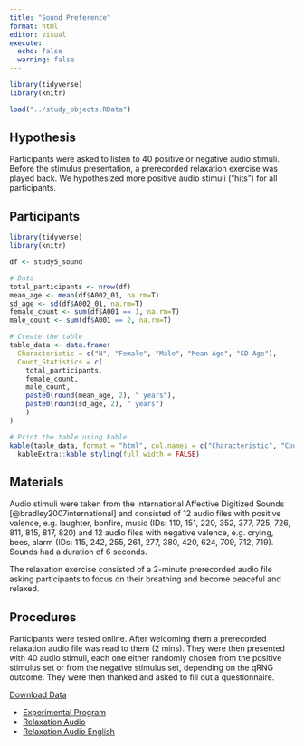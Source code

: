 ```yaml
---
title: "Sound Preference"
format: html
editor: visual
execute: 
  echo: false
  warning: false
---
```


```r
library(tidyverse)
library(knitr)

load("../study_objects.RData")
```

## Hypothesis

Participants were asked to listen to 40 positive or negative audio stimuli. Before the stimulus presentation, a prerecorded relaxation exercise was played back. We hypothesized more positive audio stimuli ("hits") for all participants.

## Participants

```r
library(tidyverse)
library(knitr)

df <- study5_sound

# Data
total_participants <- nrow(df)
mean_age <- mean(df$A002_01, na.rm=T)
sd_age <- sd(df$A002_01, na.rm=T)
female_count <- sum(df$A001 == 1, na.rm=T)
male_count <- sum(df$A001 == 2, na.rm=T)

# Create the table
table_data <- data.frame(
  Characteristic = c("N", "Female", "Male", "Mean Age", "SD Age"),
  Count_Statistics = c(
    total_participants,
    female_count,
    male_count,
    paste0(round(mean_age, 2), " years"),
    paste0(round(sd_age, 2), " years")
    )
)

# Print the table using kable
kable(table_data, format = "html", col.names = c("Characteristic", "Count/Statistic")) %>%
  kableExtra::kable_styling(full_width = FALSE)

```

## Materials

Audio stimuli were taken from the International Affective Digitized Sounds [@bradley2007international] and consisted of 12 audio files with positive valence, e.g. laughter, bonfire, music (IDs: 110, 151, 220, 352, 377, 725, 726, 811, 815, 817, 820) and 12 audio files with negative valence, e.g. crying, bees, alarm (IDs: 115, 242, 255, 261, 277, 380, 420, 624, 709, 712, 719). Sounds had a duration of 6 seconds.

The relaxation exercise consisted of a 2-minute prerecorded audio file asking participants to focus on their breathing and become peaceful and relaxed.

## Procedures

Participants were tested online. After welcoming them a prerecorded relaxation audio file was read to them (2 mins). They were then presented with 40 audio stimuli, each one either randomly chosen from the positive stimulus set or from the negative stimulus set, depending on the qRNG outcome. They were then thanked and asked to fill out a questionnaire.

::: {.callout-tip title="Data" collapse="true"}
[Download Data](../data/sound.csv)
:::

::: {.callout-note title="Resources" collapse="true"}
-   [Experimental Program](https://osf.io/bznp9)
-   [Relaxation Audio](https://osf.io/9gnds)
-   [Relaxation Audio English](https://osf.io/pbzrv)
:::
